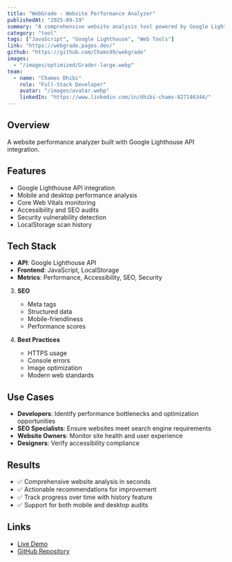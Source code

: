 ```yaml
---
title: "WebGrade - Website Performance Analyzer"
publishedAt: "2025-09-19"
summary: "A comprehensive website analysis tool powered by Google Lighthouse that provides detailed performance, accessibility, SEO, and security grades with actionable recommendations."
category: "tool"
tags: ["JavaScript", "Google Lighthouse", "Web Tools"]
link: "https://webgrade.pages.dev/"
github: "https://github.com/Chams99/webgrade"
images:
  - "/images/optimized/Grader-large.webp"
team:
  - name: "Chames Dhibi"
    role: "Full-Stack Developer"
    avatar: "/images/avatar.webp"
    linkedIn: "https://www.linkedin.com/in/dhibi-chams-827146344/"
---
```


## Overview

A website performance analyzer built with Google Lighthouse API integration.

## Features

- Google Lighthouse API integration
- Mobile and desktop performance analysis
- Core Web Vitals monitoring
- Accessibility and SEO audits
- Security vulnerability detection
- LocalStorage scan history

## Tech Stack

- **API**: Google Lighthouse API
- **Frontend**: JavaScript, LocalStorage
- **Metrics**: Performance, Accessibility, SEO, Security

3. **SEO**
   - Meta tags
   - Structured data
   - Mobile-friendliness
   - Performance scores

4. **Best Practices**
   - HTTPS usage
   - Console errors
   - Image optimization
   - Modern web standards

## Use Cases

- **Developers**: Identify performance bottlenecks and optimization opportunities
- **SEO Specialists**: Ensure websites meet search engine requirements
- **Website Owners**: Monitor site health and user experience
- **Designers**: Verify accessibility compliance

## Results

- ✅ Comprehensive website analysis in seconds
- ✅ Actionable recommendations for improvement
- ✅ Track progress over time with history feature
- ✅ Support for both mobile and desktop audits

## Links

- [Live Demo](https://webgrade.pages.dev/)
- [GitHub Repository](https://github.com/Chams99/webgrade)

